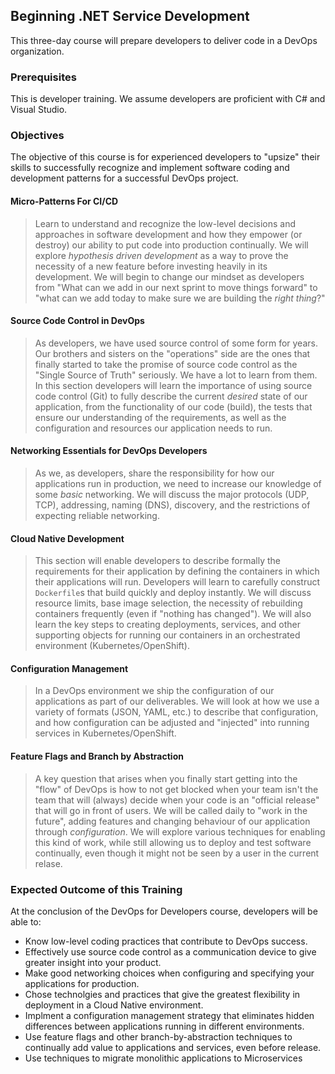 ## Beginning .NET Service Development

This three-day course will prepare developers to deliver code in a DevOps organization.

### Prerequisites

This is developer training. We assume developers are proficient with C# and Visual Studio.

### Objectives

The objective of this course is for experienced developers to "upsize" their skills to successfully recognize and implement software coding and development patterns for a successful DevOps project.

#### Micro-Patterns For CI/CD

> Learn to understand and recognize the low-level decisions and approaches in software development and how they empower (or destroy) our ability to put code into production continually. We will explore _hypothesis driven development_ as a way to prove the necessity of a new feature before investing heavily in its development. We will begin to change our mindset as developers from "What can we add in our next sprint to move things forward" to "what can we add today to make sure we are building the _right thing_?"

#### Source Code Control in DevOps

> As developers, we have used source control of some form for years. Our brothers and sisters on the "operations" side are the ones that finally started to take the promise of source code control as the "Single Source of Truth" seriously. We have a lot to learn from them. In this section developers will learn the importance of using source code control (Git) to fully describe the current _desired_ state of our application, from the functionality of our code (build), the tests that ensure our understanding of the requirements, as well as the configuration and resources our application needs to run.

#### Networking Essentials for DevOps Developers

> As we, as developers, share the responsibility for how our applications run in production, we need to increase our knowledge of some _basic_ networking. We will discuss the major protocols (UDP, TCP), addressing, naming (DNS), discovery, and the restrictions of expecting reliable networking.

#### Cloud Native Development

> This section will enable developers to describe formally the requirements for their application by defining the containers in which their applications will run. Developers will learn to carefully construct `Dockerfile`s that build quickly and deploy instantly. We will discuss resource limits, base image selection, the necessity of rebuilding containers frequently (even if "nothing has changed"). We will also learn the key steps to creating deployments, services, and other supporting objects for running our containers in an orchestrated environment (Kubernetes/OpenShift).

#### Configuration Management

> In a DevOps environment we ship the configuration of our applications as part of our deliverables. We will look at how we use a variety of formats (JSON, YAML, etc.) to describe that configuration, and how configuration can be adjusted and "injected" into running services in Kubernetes/OpenShift.

#### Feature Flags and Branch by Abstraction

> A key question that arises when you finally start getting into the "flow" of DevOps is how to not get blocked when your team isn't the team that will (always) decide when your code is an "official release" that will go in front of users. We will be called daily to "work in the future", adding features and changing behaviour of our application through _configuration_. We will explore various techniques for enabling this kind of work, while still allowing us to deploy and test software continually, even though it might not be seen by a user in the current relase.

### Expected Outcome of this Training

At the conclusion of the DevOps for Developers course, developers will be able to:

- Know low-level coding practices that contribute to DevOps success.
- Effectively use source code control as a communication device to give greater insight into your product.
- Make good networking choices when configuring and specifying your applications for production.
- Chose technolgies and practices that give the greatest flexibility in deployment in a Cloud Native environment.
- Implment a configuration management strategy that eliminates hidden differences between applications running in different environments.
- Use feature flags and other branch-by-abstraction techniques to continually add value to applications and services, even before release.
- Use techniques to migrate monolithic applications to Microservices
